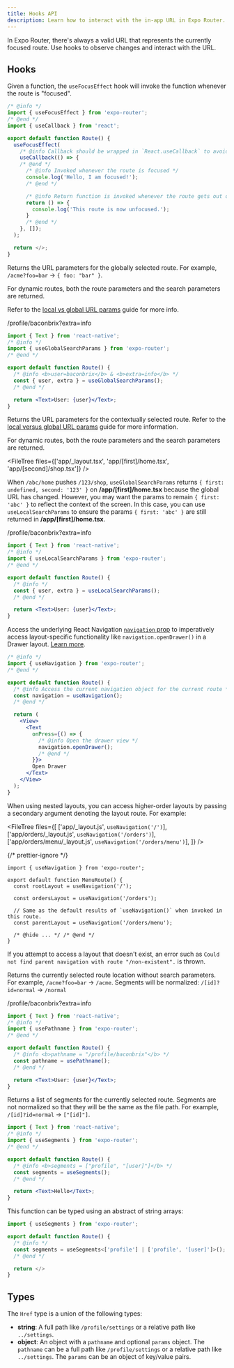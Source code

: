 ```yaml
---
title: Hooks API
description: Learn how to interact with the in-app URL in Expo Router.
---
```



<RouteUrlGroup>

In Expo Router, there's always a valid URL that represents the currently focused route. Use hooks to observe changes and interact with the URL.

## Hooks

<APIBox header="useFocusEffect">

Given a function, the `useFocusEffect` hook will invoke the function whenever the route is "focused".

```jsx
/* @info */
import { useFocusEffect } from 'expo-router';
/* @end */
import { useCallback } from 'react';

export default function Route() {
  useFocusEffect(
    /* @info Callback should be wrapped in `React.useCallback` to avoid running the effect too often */
    useCallback(() => {
    /* @end */
      /* @info Invoked whenever the route is focused */
      console.log('Hello, I am focused!');
      /* @end */

      /* @info Return function is invoked whenever the route gets out of focus */
      return () => {
        console.log('This route is now unfocused.');
      }
      /* @end */
    }, []);
  );

  return </>;
}
```

</APIBox>

<APIBox header="useGlobalSearchParams">

Returns the URL parameters for the globally selected route. For example, `/acme?foo=bar` -> `{ foo: "bar" }`.

For dynamic routes, both the route parameters and the search parameters are returned.

Refer to the [local vs global URL params](/router/reference/url-parameters/#local-versus-global-url-parameters) guide for more info.

<RouteUrl>/profile/baconbrix?extra=info</RouteUrl>

```jsx app/profile/[user].tsx
import { Text } from 'react-native';
/* @info */
import { useGlobalSearchParams } from 'expo-router';
/* @end */

export default function Route() {
  /* @info <b>user=baconbrix</b> & <b>extra=info</b> */
  const { user, extra } = useGlobalSearchParams();
  /* @end */

  return <Text>User: {user}</Text>;
}
```

</APIBox>

<APIBox header="useLocalSearchParams">

Returns the URL parameters for the contextually selected route. Refer to the [local versus global URL params](/router/reference/url-parameters/#local-versus-global-url-parameters) guide for more information.

For dynamic routes, both the route parameters and the search parameters are returned.

<FileTree files={['app/_layout.tsx', 'app/[first]/home.tsx', 'app/[second]/shop.tsx']} />

When `/abc/home` pushes `/123/shop`, `useGlobalSearchParams` returns `{ first: undefined, second: '123' }` on **/app/[first]/home.tsx** because the global URL has changed. However, you may want the params to remain `{ first: 'abc' }` to reflect the context of the screen. In this case, you can use `useLocalSearchParams` to ensure the params `{ first: 'abc' }` are still returned in **/app/[first]/home.tsx**.

<RouteUrl>/profile/baconbrix?extra=info</RouteUrl>

```jsx app/profile/[user].tsx
import { Text } from 'react-native';
/* @info */
import { useLocalSearchParams } from 'expo-router';
/* @end */

export default function Route() {
  /* @info */
  const { user, extra } = useLocalSearchParams();
  /* @end */

  return <Text>User: {user}</Text>;
}
```

</APIBox>

<APIBox header="useNavigation">

Access the underlying React Navigation [`navigation` prop](https://reactnavigation.org/docs/navigation-prop) to imperatively access layout-specific functionality like `navigation.openDrawer()` in a Drawer layout. [Learn more](https://reactnavigation.org/docs/navigation-prop/#navigator-dependent-functions).

```jsx
/* @info */
import { useNavigation } from 'expo-router';
/* @end */

export default function Route() {
  /* @info Access the current navigation object for the current route */
  const navigation = useNavigation();
  /* @end */

  return (
    <View>
      <Text
        onPress={() => {
          /* @info Open the drawer view */
          navigation.openDrawer();
          /* @end */
        }}>
        Open Drawer
      </Text>
    </View>
  );
}
```

When using nested layouts, you can access higher-order layouts by passing a secondary argument denoting the layout route. For example:

<FileTree
  files={[
    ['app/_layout.js', <code>useNavigation('/')</code>],
    ['app/orders/_layout.js', <code>useNavigation('/orders')</code>],
    ['app/orders/menu/_layout.js', <code>useNavigation('/orders/menu')</code>],
  ]}
/>

{/* prettier-ignore */}
```tsx app/orders/menu/index.tsx
import { useNavigation } from 'expo-router';

export default function MenuRoute() {
  const rootLayout = useNavigation('/');

  const ordersLayout = useNavigation('/orders');

  // Same as the default results of `useNavigation()` when invoked in this route.
  const parentLayout = useNavigation('/orders/menu');

  /* @hide ... */ /* @end */
}
```

If you attempt to access a layout that doesn't exist, an error such as `Could not find parent navigation with route "/non-existent".` is thrown.

</APIBox>

<APIBox header="usePathname">

Returns the currently selected route location without search parameters. For example, `/acme?foo=bar` -> `/acme`. Segments will be normalized: `/[id]?id=normal` -> `/normal`

<RouteUrl>/profile/baconbrix?extra=info</RouteUrl>

```jsx app/profile/[user].tsx
import { Text } from 'react-native';
/* @info */
import { usePathname } from 'expo-router';
/* @end */

export default function Route() {
  /* @info <b>pathname = "/profile/baconbrix"</b> */
  const pathname = usePathname();
  /* @end */

  return <Text>User: {user}</Text>;
}
```

</APIBox>

<APIBox header="useSegments">

Returns a list of segments for the currently selected route. Segments are not normalized so that they will be the same as the file path. For example, `/[id]?id=normal` -> `["[id]"]`.

```jsx app/profile/[user].tsx
import { Text } from 'react-native';
/* @info */
import { useSegments } from 'expo-router';
/* @end */

export default function Route() {
  /* @info <b>segments = ["profile", "[user]"]</b> */
  const segments = useSegments();
  /* @end */

  return <Text>Hello</Text>;
}
```

This function can be typed using an abstract of string arrays:

```jsx app/profile/[user].tsx
import { useSegments } from 'expo-router';

export default function Route() {
  /* @info */
  const segments = useSegments<['profile'] | ['profile', '[user]']>();
  /* @end */

  return </>
}
```

</APIBox>

## Types

<APIBox header="Href">

The `Href` type is a union of the following types:

- **string**: A full path like `/profile/settings` or a relative path like `../settings`.
- **object**: An object with a `pathname` and optional `params` object. The `pathname` can be a full path like `/profile/settings` or a relative path like `../settings`. The `params` can be an object of key/value pairs.

</APIBox>

</RouteUrlGroup>
